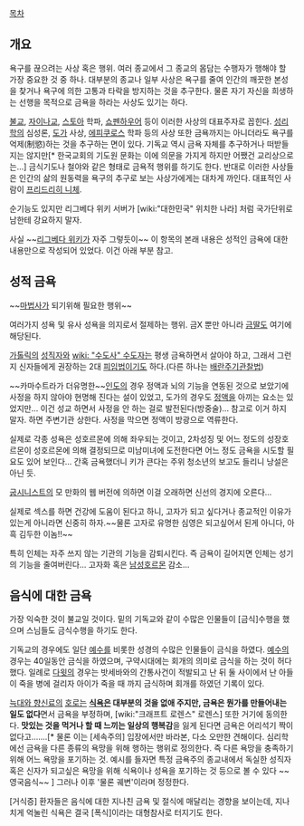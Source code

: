 [[목차]]
== 개요 ==
욕구를 끊으려는 사상 혹은 행위. 여러 종교에서 그 종교의 몸담는 수행자가 행해야 할 가장 중요한 것 중 하나. 대부분의 종교나 일부 사상은 욕구를 줄여 인간의 깨끗한 본성을 찾거나 욕구에 의한 고통과 타락을 방지하는 것을 추구한다. 물론 자기 자신을 희생하는 선행을 목적으로 금욕을 하라는 사상도 있기는 하다.

[[불교]], [[자이나교]], [[스토아]] 학파, [[쇼펜하우어]] 등이 이러한 사상의 대표주자로 꼽힌다. [[성리학]]의 심성론, [[도가]] 사상, [[에피쿠로스]] 학파 등의 사상 또한 금욕까지는 아니더라도 욕구를 억제(制慾)하는 것을 추구하는 면이 있다. 기독교 역시 금욕 자체를 추구하거나 떠받들지는 않지만[* 한국교회의 기도원 문화는 이에 의문을 가지게 하지만 어쨌건 교리상으로는...] 금식기도나 철야와 같은 형태로 금욕적 행위를 하기도 한다. 반대로 이러한 사상들은 인간의 삶의 원동력을 욕구의 추구로 보는 사상가에게는 대차게 까인다. 대표적인 사람이 [[프리드리히 니체]].

순기능도 있지만 리그베다 위키 서버가 [wiki:"대한민국" 위치한 나라] 처럼 국가단위로 남한테 강요하지 말자.

사실 ~~[[리그베다 위키]]가 자주 그렇듯이~~ 이 항목의 본래 내용은 성적인 금욕에 대한 내용만으로 작성되어 있었다. 이건 아래 부분 참고.

== 성적 금욕 ==
~~[[마법사]]가 되기위해 필요한 행위~~

여러가지 성욕 및 유사 성욕을 의지로서 절제하는 행위. 금X 뿐만 아니라 [[금딸]]도 여기에 해당된다.

[[가톨릭]]의 [[성직자]]와 [[wiki: "수도사" 수도자]]는 평생 금욕하면서 살아야 하고, 그래서 그런지 신자들에게 권장하는 2대 [[피임]]법이기도 하다.(다른 하나는 [[배란주기관찰법]])

~~카마수트라가 더유명한~~[[인도]]의 경우 정액과 뇌의 기능을 연동된 것으로 보았기에 사정을 하지 않아야 현명해 진다는 설이 있었고, 도가의 경우도 [[정액]]을 아끼는 요소는 있었지만... 이건 성교 하면서 사정을 안 하는 걸로 발전된다(방중술)... 참고로 이거 하지 말자. 하면 주변기관 상한다. 사정을 막으면 정액이 방광으로 역류한다.

실제로 각종 성욕은 성호르몬에 의해 좌우되는 것이고, 2차성징 및 어느 정도의 성장호르몬이 성호르몬에 의해 결정되므로 미남미녀에 도전한다면 어느 정도 금욕을 시도할 필요도 있어 보인다... 간혹 금욕했더니 키가 큰다는 주위 청소년의 보고도 들리니 낭설은 아닌 듯.

[[굽시니스트]]의 모 만화의 웹 버전에 의하면 이걸 오래하면 신선의 경지에 오른다...

실제로 섹스를 하면 건강에 도움이 된다고 하니, 고자가 되고 싶다거나 종교적인 이유가 있는게 아니라면 신중히 하자.~~물론 고자로 유명한 심영은 되고싶어서 된게 아니다, 아흑 김두한 이놈!!~~

특히 인체는 자주 쓰지 않는 기관의 기능을 감퇴시킨다. 즉 금욕이 길어지면 인체는 성기의 기능을 줄여버린다... 고자화 혹은 [[남성호르몬]] 감소... 


== 음식에 대한 금욕 ==
가장 익숙한 것이 불교일 것이다. 밑의 기독교와 같이 수많은 인물들이 [금식]수행을 했으며 스님들도 금식수행을 하기도 한다.

기독교의 경우에도 일단 [[예수]]를 비롯한 성경의 수많은 인물들이 금식을 하였다. [[예수]]의 경우는 40일동안 금식을 하였으며, 구약시대에는 회개의 의미로 금식을 하는 것이 허다했다. 일례로 [[다윗]]의 경우는 밧세바와의 간통사건이 적발되고 난 뒤 둘 사이에서 난 아들이 죽을 병에 걸리자 아이가 죽을 때 까지 금식하며 회개를 하였던 기록이 있다.

[[늑대와 향신료]]의 [[호로]]는 '''[[식욕]]은 대부분의 것을 없애 주지만, 금욕은 뭔가를 만들어내는 일도 없다'''면서 금욕을 부정하며, [wiki:"크래프트 로렌스" 로렌스] 또한 거기에 동의한다. '''맛있는 것을 먹거나 할 때 느끼는 일상의 행복감'''을 잃게 된다면 금욕은 어리석기 짝이 없다고.......[* 물론 이는 [세속주의] 입장에서만 바라본, 다소 오만한 견해이다. 심리학에선 금욕을 다른 종류의 욕망을 위해 행하는 행위로 정의한다. 즉 다른 욕망을 충족하기 위해 어느 욕망을 포기하는 것. 예시를 들자면 특정 금욕주의 종교내에서 독실한 성직자 혹은 신자가 되고싶은 욕망을 위해 식욕이나 성욕을 포기하는 것 등으로 볼 수 있다 ~~영국음식~~ ] 그러나 이후 '물론 궤변'이라며 정정한다.

[거식증] 환자들은 음식에 대한 지나친 금욕 및 절식에 매달리는 경향을 보이는데, 지나치게 억눌린 식욕은 결국 [폭식]이라는 대형참사로 터지기도 한다. 

